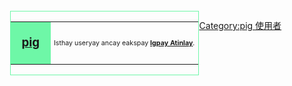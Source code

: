 <div style="float: left; border: solid #6ef7a7 1px; margin: 1px;">
{| cellspacing="0" style="width: 238px; background: #c5fcdc;"
| style="width: 45px; height: 45px; background: #6ef7a7; text-align: center; font-size: 14pt;" lang="en" | '''[[兒童黑話|pig]]'''
| style="font-size: 8pt; padding: 4pt; line-height: 1.25em;" lang="en" | Isthay useryay ancay eakspay '''[[:Category:pig 使用者|Igpay Atinlay]]'''.
|}</div>

[[Category:pig 使用者]]<noinclude>
</noinclude>
